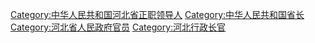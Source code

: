 [[Category:中华人民共和国河北省正职领导人|Category:中华人民共和国河北省正职领导人]]
[[Category:中华人民共和国省长|Category:中华人民共和国省长]]
[[Category:河北省人民政府官员|Category:河北省人民政府官员]]
[[Category:河北行政长官|Category:河北行政长官]]